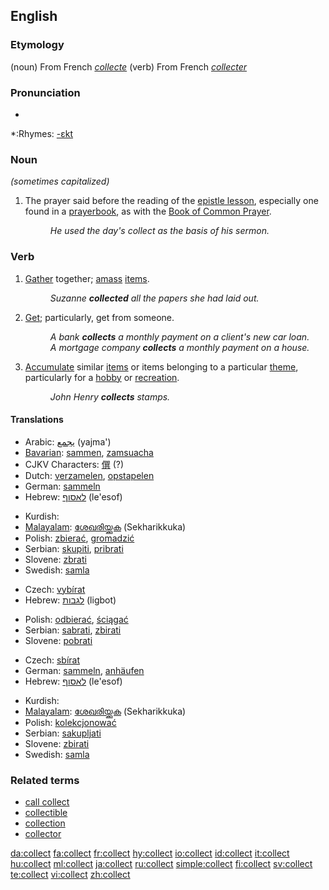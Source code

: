 ==English==

===Etymology===
(noun) From French ''[[collecte]]''
(verb) From French ''[[collecter]]''

===Pronunciation===
*{{audio|en-us-collect.ogg|Audio (US)}}

*:Rhymes: [[Rhymes:English:-ɛkt|-ɛkt]]

===Noun===
{{en-noun}}  ''(sometimes capitalized)''

# {{Christianity}} The prayer said before the reading of the [[epistle lesson]], especially one found in a [[prayerbook]], as with the [[Book of Common Prayer]].
#: ''He used the day's collect as the basis of his sermon.''

===Verb===
{{en-verb}}

# [[gather|Gather]] together; [[amass]] [[items]].
#: ''Suzanne '''collected''' all the papers she had laid out.''
# [[get|Get]]; particularly, get from someone.
#: ''A bank '''collects''' a monthly payment on a client's new car loan.''
#: ''A mortgage company '''collects''' a monthly payment on a house.''
# [[accumulate|Accumulate]] similar [[items]] or items belonging to a particular [[theme]], particularly for a [[hobby]] or [[recreation]].
#: ''John Henry '''collects''' stamps.''

====Translations====
{{trans-top|gather together}}
*Arabic: [[يجمع]] (yajma')
*[[Bavarian]]: [[sammen]], [[zamsuacha]]
*CJKV Characters: [[僎]] (?)
*Dutch: [[verzamelen]], [[opstapelen]]
*German: [[sammeln]]
*Hebrew: [[לאסוף]] (le'esof)
{{trans-mid}}
*Kurdish: {{KUchar|[[کۆکردن]]}}
*[[Malayalam]]: [[ശേഖരിയ്ക്കുക]] (Sekharikkuka)
*Polish: [[zbierać]], [[gromadzić]]
*Serbian: [[skupiti]], [[pribrati]]
*Slovene: [[zbrati]]
*Swedish: [[samla]]
{{trans-bottom}}

{{trans-top|get from someone}}
*Czech: [[vybírat]]
*Hebrew: [[לגבות]] (ligbot)
{{trans-mid}}
*Polish: [[odbierać]], [[ściągać]]
*Serbian: [[sabrati]], [[zbirati]]
*Slovene: [[pobrati]]
{{trans-bottom}}

{{trans-top|accumulate items for a hobby}}
*Czech: [[sbírat]]
*German: [[sammeln]], [[anhäufen]]
*Hebrew: [[לאסוף]] (le'esof)
{{trans-mid}}
*Kurdish: {{KUchar|[[کۆکردن]]}}
*[[Malayalam]]: [[ശേഖരിയ്ക്കുക]] (Sekharikkuka)
*Polish: [[kolekcjonować]]
*Serbian: [[sakupljati]]
*Slovene: [[zbirati]]
*Swedish: [[samla]]
{{trans-bottom}}

===Related terms===
*[[call collect]]
*[[collectible]]
*[[collection]]
*[[collector]]

[[da:collect]]
[[fa:collect]]
[[fr:collect]]
[[hy:collect]]
[[io:collect]]
[[id:collect]]
[[it:collect]]
[[hu:collect]]
[[ml:collect]]
[[ja:collect]]
[[ru:collect]]
[[simple:collect]]
[[fi:collect]]
[[sv:collect]]
[[te:collect]]
[[vi:collect]]
[[zh:collect]]